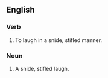 {{Wikipedia2|Laughter}}
==English==
===Verb===
#To laugh in a snide, stifled manner.

===Noun===
#A snide, stifled laugh.